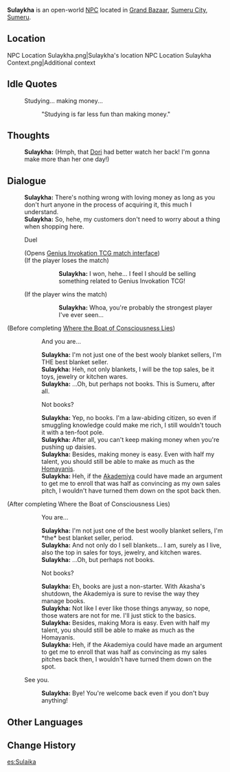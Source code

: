 {{Character Infobox
|type             = Open-World NPC
|image            = NPC Sulaykha.png
|region           = Sumeru
|location         = Sumeru
|affiliation      = 
|title            = Blanket Shop Owner
|ancestry         = <!-- Clan/family -->
|father           = 
|mother           = 
|spouse           = 
|sibling          = 
|child            = 
|relative         = 
|voiceEN          = 
|voiceCN          = 
|voiceJP          = 
|dialoguereward   = 
}}
'''Sulaykha''' is an open-world [[NPC]] located in [[Grand Bazaar]], [[Sumeru City]], [[Sumeru]].

==Location==
<gallery>
NPC Location Sulaykha.png|Sulaykha's location
NPC Location Sulaykha Context.png|Additional context
</gallery>
<!--
==Profile==
''(To be added.)''

===Appearance===
''(To be added.)''

==Quests and Events==
{{Quests and Events}}
-->
==Idle Quotes==
{{Dialogue Start}}
: {{DIcon|Idle}} Studying... making money...
:: {{A|VO Sulaykha 01.ogg}} "Studying is far less fun than making money."
{{Dialogue End}}

==Thoughts==
{{All Schemes to Know Explanation|name=Sulaykha}}
{{Dialogue Start}}
:{{A|VO Sulaykha All Schemes to Know 01.ogg}} '''Sulaykha:''' (Hmph, that [[Dori]] had better watch her back! I'm gonna make more than her one day!)
{{Dialogue End}}

==Dialogue==
{{Dialogue Start}}
:'''Sulaykha:''' There's nothing wrong with loving money as long as you don't hurt anyone in the process of acquiring it, this much I understand.
:'''Sulaykha:''' So, hehe, my customers don't need to worry about a thing when shopping here.
:{{DIcon|TCG}} Duel
:;(Opens [[Genius Invokation TCG/Stage/Sulaykha/Duel: Sulaykha|Genius Invokation TCG match interface]])
:;(If the player loses the match)
:::'''Sulaykha:''' I won, hehe... I feel I should be selling something related to Genius Invokation TCG!
:;(If the player wins the match)
:::'''Sulaykha:''' Whoa, you're probably the strongest player I've ever seen...
;(Before completing [[Where the Boat of Consciousness Lies]])
::{{DIcon}} And you are...
::'''Sulaykha:''' I'm not just one of the best wooly blanket sellers, I'm THE best blanket seller.
::'''Sulaykha:''' Heh, not only blankets, I will be the top sales, be it toys, jewelry or kitchen wares.
::'''Sulaykha:''' ...Oh, but perhaps not books. This is Sumeru, after all.
::{{DIcon}} Not books?
::'''Sulaykha:''' Yep, no books. I'm a law-abiding citizen, so even if smuggling knowledge could make me rich, I still wouldn't touch it with a ten-foot pole.
::'''Sulaykha:''' After all, you can't keep making money when you're pushing up daisies.
::'''Sulaykha:''' Besides, making money is easy. Even with half my talent, you should still be able to make as much as the [[Homayani Family|Homayanis]].
::'''Sulaykha:''' Heh, if the [[Akademiya]] could have made an argument to get me to enroll that was half as convincing as my own sales pitch, I wouldn't have turned them down on the spot back then.
;(After completing Where the Boat of Consciousness Lies)
::{{DIcon}} You are...
::'''Sulaykha:''' I'm not just one of the best woolly blanket sellers, I'm *the* best blanket seller, period.
::'''Sulaykha:''' And not only do I sell blankets... I am, surely as I live, also the top in sales for toys, jewelry, and kitchen wares.
::'''Sulaykha:''' ...Oh, but perhaps not books.
::{{DIcon}} Not books?
::'''Sulaykha:''' Eh, books are just a non-starter. With Akasha's shutdown, the Akademiya is sure to revise the way they manage books.
::'''Sulaykha:''' Not like I ever like those things anyway, so nope, those waters are not for me. I'll just stick to the basics.
::'''Sulaykha:''' Besides, making Mora is easy. Even with half my talent, you should still be able to make as much as the Homayanis.
::'''Sulaykha:''' Heh, if the Akademiya could have made an argument to get me to enroll that was half as convincing as my sales pitches back then, I wouldn't have turned them down on the spot.
:{{DIcon}} See you.
::'''Sulaykha:''' Bye! You're welcome back even if you don't buy anything!
{{Dialogue End}}
<!--
==Event Dialogue==
===Event Name===
{{Dialogue Start}}
:'''{{subst:PAGENAME}}:'''
{{Dialogue End}}

==Trivia==
* 
-->

==Other Languages==
{{Other Languages
|default_hidden = 1
|en      = Sulaykha
|zhs     = 苏莱卡
|zhs_rm  = Sūláikǎ
|zht     = 蘇萊卡
|zht_rm  = Sūláikǎ
|ja      = スライカ
|ja_rm   = Suraika
|ko      = 술레이카
|es      = Sulaika
|fr      = Sulaykha
|ru      = Зулейка
|th      = Sulaykha
|vi      = Sulaykha
|de      = Sulaykha
|id      = Sulaykha
|pt      = Sulaykha
|tr      = Sulaykha
|it      = Sulaykha
}}

==Change History==
{{Change History|3.0}}

[[es:Sulaika]]